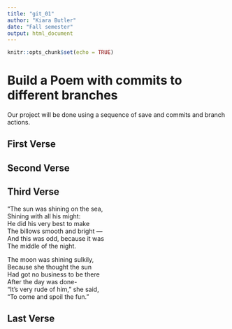 ```yaml
---
title: "git_01"
author: "Kiara Butler"
date: "Fall semester"
output: html_document
---
```


```r
knitr::opts_chunk$set(echo = TRUE)
```
# Build a Poem with commits to different branches
Our project will be done using a sequence of save and commits and branch actions.
<!-- Do not modify or change any text in "!--" bracketed areas such as this --- these are instructions to
you, if you change any of this the git program will notice it and compromise your git merging strategy !-->

## First Verse 
<!--Put the first five lines of a poem by Lewis Carrol in this section!-->

## Second Verse
<!--Put the first five lines of a poem by Robert Frost here!-->

## Third Verse
<!--Put the first two verses of The Walrus and the Carpenter here!-->
"The sun was shining on the sea,                  
Shining with all his might:               
He did his very best to make                
      The billows smooth and bright —              
And this was odd, because it was               
      The middle of the night.                    

The moon was shining sulkily,                
      Because she thought the sun             
Had got no business to be there               
      After the day was done-                      
"It's very rude of him," she said,               
      "To come and spoil the fun."                          
       
## Last Verse
<!--Put a short poem you created using chatGPT of 20 to 30 lines,here!-->
